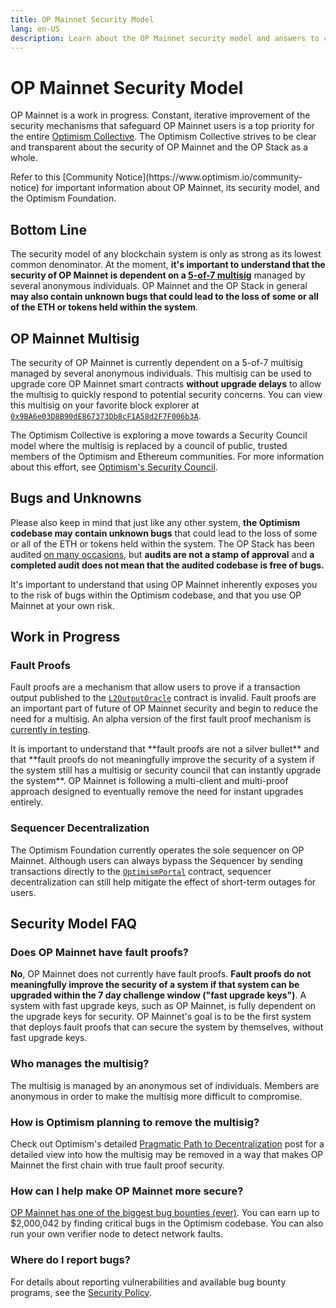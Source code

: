 ```yaml
---
title: OP Mainnet Security Model
lang: en-US
description: Learn about the OP Mainnet security model and answers to common questions.
---
```



# OP Mainnet Security Model

OP Mainnet is a work in progress.
Constant, iterative improvement of the security mechanisms that safeguard OP Mainnet users is a top priority for the entire [Optimism Collective](https://community.optimism.io/docs/governance/).
The Optimism Collective strives to be clear and transparent about the security of OP Mainnet and the OP Stack as a whole.

<Callout>
  Refer to this [Community Notice](https://www.optimism.io/community-notice) for important information about OP Mainnet, its security model, and the Optimism Foundation.
</Callout>

## Bottom Line

The security model of any blockchain system is only as strong as its lowest common denominator.
At the moment, **it's important to understand that the security of OP Mainnet is dependent on a [5-of-7 multisig](https://www.coindesk.com/tech/2020/11/10/multisignature-wallets-can-keep-your-coins-safer-if-you-use-them-right/)** managed by several anonymous individuals.
OP Mainnet and the OP Stack in general **may also contain unknown bugs that could lead to the loss of some or all of the ETH or tokens held within the system**.

## OP Mainnet Multisig

The security of OP Mainnet is currently dependent on a 5-of-7 multisig managed by several anonymous individuals.
This multisig can be used to upgrade core OP Mainnet smart contracts **without upgrade delays** to allow the multisig to quickly respond to potential security concerns.
You can view this multisig on your favorite block explorer at [`0x9BA6e03D8B90dE867373Db8cF1A58d2F7F006b3A`](https://etherscan.io/address/0x9BA6e03D8B90dE867373Db8cF1A58d2F7F006b3A#readProxyContract).

The Optimism Collective is exploring a move towards a Security Council model where the multisig is replaced by a council of public, trusted members of the Optimism and Ethereum communities.
For more information about this effort, see [Optimism's Security Council](https://optimism.help/Token+House+Governance/Security+Council/Intro+to+Optimism's+Security+Council).

## Bugs and Unknowns

Please also keep in mind that just like any other system, **the Optimism codebase may contain unknown bugs** that could lead to the loss of some or all of the ETH or tokens held within the system.
The OP Stack has been audited [on many occasions](https://github.com/ethereum-optimism/optimism/tree/v1.1.4/technical-documents/security-reviews), but **audits are not a stamp of approval** and **a completed audit does not mean that the audited codebase is free of bugs.**

It's important to understand that using OP Mainnet inherently exposes you to the risk of bugs within the Optimism codebase, and that you use OP Mainnet at your own risk.

## Work in Progress

### Fault Proofs

Fault proofs are a mechanism that allow users to prove if a transaction output published to the [`L2OutputOracle`](https://github.com/ethereum-optimism/optimism/blob/5877ee24cc9aaef5848c1372e0e196707fb336a0/packages/contracts-bedrock/src/L1/L2OutputOracle.sol) contract is invalid.
Fault proofs are an important part of future of OP Mainnet security and begin to reduce the need for a multisig.
An alpha version of the first fault proof mechanism is [currently in testing](https://blog.oplabs.co/building-a-fault-proof-system/).

<Callout>
It is important to understand that **fault proofs are not a silver bullet** and that **fault proofs do not meaningfully improve the security of a system if the system still has a multisig or security council that can instantly upgrade the system**.
OP Mainnet is following a multi-client and multi-proof approach designed to eventually remove the need for instant upgrades entirely.
</Callout>

### Sequencer Decentralization

The Optimism Foundation currently operates the sole sequencer on OP Mainnet.
Although users can always bypass the Sequencer by sending transactions directly to the [`OptimismPortal`](https://github.com/ethereum-optimism/optimism/blob/5877ee24cc9aaef5848c1372e0e196707fb336a0/packages/contracts-bedrock/src/L1/OptimismPortal.sol) contract, sequencer decentralization can still help mitigate the effect of short-term outages for users.

## Security Model FAQ

### Does OP Mainnet have fault proofs?

**No**, OP Mainnet does not currently have fault proofs.
**Fault proofs do not meaningfully improve the security of a system if that system can be upgraded within the 7 day challenge window ("fast upgrade keys")**.
A system with fast upgrade keys, such as OP Mainnet, is fully dependent on the upgrade keys for security.
OP Mainnet's goal is to be the first system that deploys fault proofs that can secure the system by themselves, without fast upgrade keys.

### Who manages the multisig?

The multisig is managed by an anonymous set of individuals.
Members are anonymous in order to make the multisig more difficult to compromise.

### How is Optimism planning to remove the multisig?

Check out Optimism's detailed [Pragmatic Path to Decentralization](https://medium.com/ethereum-optimism/our-pragmatic-path-to-decentralization-cb5805ca43c1) post for a detailed view into how the multisig may be removed in a way that makes OP Mainnet the first chain with true fault proof security.

### How can I help make OP Mainnet more secure?

[OP Mainnet has one of the biggest bug bounties (ever)](/chain/security/security-policy).
You can earn up to $2,000,042 by finding critical bugs in the Optimism codebase.
You can also run your own verifier node to detect network faults.

### Where do I report bugs?

For details about reporting vulnerabilities and available bug bounty programs, see the [Security Policy](/chain/security/security-policy).
